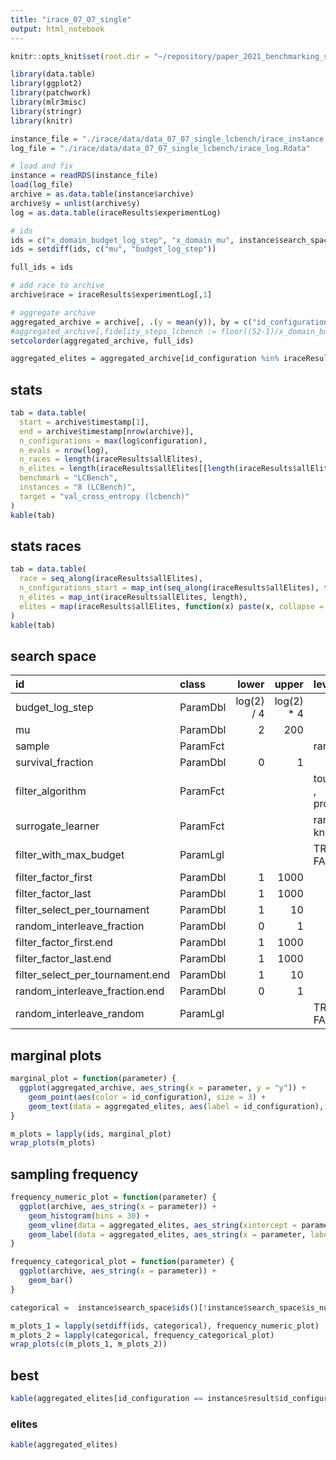 ```yaml
---
title: "irace_07_07_single"
output: html_notebook
---
```


```r
knitr::opts_knit$set(root.dir = "~/repository/paper_2021_benchmarking_special_issue/")
```

```r
library(data.table)
library(ggplot2)
library(patchwork)
library(mlr3misc)
library(stringr)
library(knitr)

instance_file = "./irace/data/data_07_07_single_lcbench/irace_instance.rda"
log_file = "./irace/data/data_07_07_single_lcbench/irace_log.Rdata"

# load and fix
instance = readRDS(instance_file)
load(log_file)
archive = as.data.table(instance$archive)
archive$y = unlist(archive$y)
log = as.data.table(iraceResults$experimentLog) 

# ids
ids = c("x_domain_budget_log_step", "x_domain_mu", instance$search_space$ids())
ids = setdiff(ids, c("mu", "budget_log_step"))

full_ids = ids

# add race to archive
archive$race = iraceResults$experimentLog[,1]

# aggregate archive
aggregated_archive = archive[, .(y = mean(y)), by = c("id_configuration", ids)]
#aggregated_archive[,fidelity_steps_lcbench := floor((52-1)/x_domain_budget_log_step + 1)]
setcolorder(aggregated_archive, full_ids)

aggregated_elites = aggregated_archive[id_configuration %in% iraceResults$allElites[[length(iraceResults$allElites)]],]
```

## stats

```r
tab = data.table(
  start = archive$timestamp[1],
  end = archive$timestamp[nrow(archive)],
  n_configurations = max(log$configuration),
  n_evals = nrow(log),
  n_races = length(iraceResults$allElites),
  n_elites = length(iraceResults$allElites[[length(iraceResults$allElites)]]),
  benchmark = "LCBench",
  instances = "8 (LCBench)",
  target = "val_cross_entropy (lcbench)"
)
kable(tab)
```

## stats races

```r
tab = data.table(
  race = seq_along(iraceResults$allElites),
  n_configurations_start = map_int(seq_along(iraceResults$allElites), function(x) length(unique(archive[race == x, id_configuration]))),
  n_elites = map_int(iraceResults$allElites, length),
  elites = map(iraceResults$allElites, function(x) paste(x, collapse = ","))
)
kable(tab)
```

## search space

| id                               | class    |      lower |      upper | levels                   |
| :------------------------------- | :------- | ---------: | ---------: | :----------------------- |
| budget_log_step                  | ParamDbl | log(2) / 4 | log(2) * 4 |                          |
| mu                               | ParamDbl |          2 |        200 |                          |
| sample                           | ParamFct |            |            | random                   |
| survival_fraction                | ParamDbl |          0 |          1 |                          |
| filter_algorithm                 | ParamFct |            |            | tournament , progressive |
| surrogate_learner                | ParamFct |            |            | ranger, knn, knn_1       |
| filter_with_max_budget           | ParamLgl |            |            | TRUE, FALSE              |
| filter_factor_first              | ParamDbl |          1 |       1000 |                          |
| filter_factor_last               | ParamDbl |          1 |       1000 |                          |
| filter_select_per_tournament     | ParamDbl |          1 |         10 |                          |
| random_interleave_fraction       | ParamDbl |          0 |          1 |                          |
| filter_factor_first.end          | ParamDbl |          1 |       1000 |                          |
| filter_factor_last.end           | ParamDbl |          1 |       1000 |                          |
| filter_select_per_tournament.end | ParamDbl |          1 |         10 |                          |
| random_interleave_fraction.end   | ParamDbl |          0 |          1 |                          |
| random_interleave_random         | ParamLgl |            |            | TRUE, FALSE              |

## marginal plots

```r
marginal_plot = function(parameter) {
  ggplot(aggregated_archive, aes_string(x = parameter, y = "y")) +
    geom_point(aes(color = id_configuration), size = 3) +
    geom_text(data = aggregated_elites, aes(label = id_configuration), hjust = -1,vjust = 1)
}

m_plots = lapply(ids, marginal_plot)
wrap_plots(m_plots)
```


## sampling frequency

```r
frequency_numeric_plot = function(parameter) {
  ggplot(archive, aes_string(x = parameter)) +
    geom_histogram(bins = 30) +
    geom_vline(data = aggregated_elites, aes_string(xintercept = parameter)) +
    geom_label(data = aggregated_elites, aes_string(x = parameter, label = "id_configuration"), y = 0)
}

frequency_categorical_plot = function(parameter) {
  ggplot(archive, aes_string(x = parameter)) +
    geom_bar()
}

categorical =  instance$search_space$ids()[!instance$search_space$is_number]

m_plots_1 = lapply(setdiff(ids, categorical), frequency_numeric_plot)
m_plots_2 = lapply(categorical, frequency_categorical_plot)
wrap_plots(c(m_plots_1, m_plots_2))
```

## best

```r
kable(aggregated_elites[id_configuration == instance$result$id_configuration,])
```

### elites

```r
kable(aggregated_elites)
```